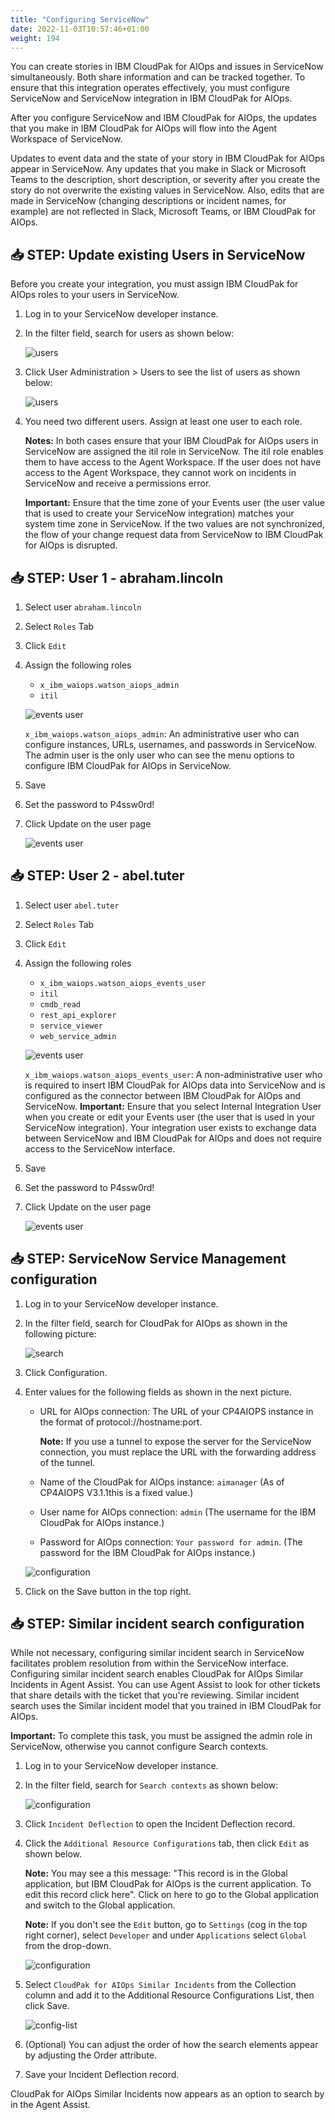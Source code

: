 ```yaml
---
title: "Configuring ServiceNow"
date: 2022-11-03T10:57:46+01:00
weight: 194
---
```




You can create stories in IBM CloudPak for AIOps and issues in ServiceNow simultaneously. Both share information and can be tracked together. To ensure that this integration operates effectively, you must configure ServiceNow and ServiceNow integration in IBM CloudPak for AIOps. 

After you configure ServiceNow and IBM CloudPak for AIOps, the updates that you make in IBM CloudPak for AIOps will flow into the Agent Workspace of ServiceNow. 

Updates to event data and the state of your story in IBM CloudPak for AIOps appear in ServiceNow. Any updates that you make in Slack or Microsoft Teams to the description, short description, or severity after you create the story do not overwrite the existing values in ServiceNow. Also, edits that are made in ServiceNow (changing descriptions or incident names, for example) are not reflected in Slack, Microsoft Teams, or IBM CloudPak for AIOps.


## 📥 STEP: Update existing Users in ServiceNow


Before you create your integration, you must assign IBM CloudPak for AIOps roles to your users in ServiceNow.

1. Log in to your ServiceNow developer instance.
2. In the filter field, search for users as shown below:

    ![users](./../images/snow/users.png)

3. Click User Administration > Users to see the list of users as shown below:

    ![users](./../images/snow/user-list.png)

4. You need two different users. Assign at least one user to each role.

      **Notes:** In both cases ensure that your IBM CloudPak for AIOps users in ServiceNow are assigned the itil role in ServiceNow. The itil role enables them to have access to the Agent Workspace. If the user does not have access to the Agent Workspace, they cannot work on incidents in ServiceNow and receive a permissions error.

      **Important:** Ensure that the time zone of your Events user (the user value that is used to create your ServiceNow integration) matches your system time zone in ServiceNow. If the two values are not synchronized, the flow of your change request data from ServiceNow to IBM CloudPak for AIOps is disrupted.
      
      

## 📥 STEP: User 1 - abraham.lincoln


1. Select user `abraham.lincoln`

2. Select `Roles` Tab
3. Click `Edit`
4. Assign the following roles

	* `x_ibm_waiops.watson_aiops_admin `
	* `itil`

	![events user](./../images/snow/user-lincoln-roles.png)
		
		
	`x_ibm_waiops.watson_aiops_admin`: An administrative user who can configure instances, URLs, usernames, and passwords in ServiceNow. The admin user is the only user who can see the menu options to configure IBM CloudPak for AIOps in ServiceNow. 
	    

4. Save	
5. Set the password to P4ssw0rd!
6. Click Update on the user page

	![events user](./../images/snow/user-lincoln.png)
	




## 📥 STEP: User 2 - abel.tuter



1. Select user `abel.tuter`

2. Select `Roles` Tab
3. Click `Edit`
4. Assign the following roles

	* `x_ibm_waiops.watson_aiops_events_user`
	* `itil`
	* `cmdb_read`
	* `rest_api_explorer`
	* `service_viewer`
	* `web_service_admin`

	![events user](./../images/snow/user-abel-roles.png)
	
	
	`x_ibm_waiops.watson_aiops_events_user`: A non-administrative user who is required to insert IBM CloudPak for AIOps data into ServiceNow and is configured as the connector between IBM CloudPak for AIOps and ServiceNow. 
	**Important:** Ensure that you select Internal Integration User when you create or edit your Events user (the user that is used in your ServiceNow integration). Your integration user exists to exchange data between ServiceNow and IBM CloudPak for AIOps and does not require access to the ServiceNow interface.


4. Save	
5. Set the password to P4ssw0rd!
6. Click Update on the user page

	![events user](./../images/snow/user-abel.png)
	






## 📥 STEP: ServiceNow Service Management configuration


1. Log in to your ServiceNow developer instance.
2. In the filter field, search for CloudPak for AIOps as shown in the following picture:

    ![search](./../images/snow/search4waiops.png)

3. Click Configuration.
4. Enter values for the following fields as shown in the next picture.

    * URL for AIOps connection: The URL of your CP4AIOPS instance in the format of protocol://hostname:port.

      **Note:** If you use a tunnel to expose the server for the ServiceNow connection, you must replace the URL with the forwarding address of the tunnel.

    * Name of the CloudPak for AIOps instance: `aimanager` (As of CP4AIOPS V3.1.1this is a fixed value.)

    * User name for AIOps connection: `admin` (The username for the IBM CloudPak for AIOps instance.)

    * Password for AIOps connection: `Your password for admin`. (The password for the IBM CloudPak for AIOps instance.)

    ![configuration](./../images/snow/configuration.png)

5. Click on the Save button in the top right. 


## 📥 STEP: Similar incident search configuration


While not necessary, configuring similar incident search in ServiceNow facilitates problem resolution from within the ServiceNow interface. Configuring similar incident search enables CloudPak for AIOps Similar Incidents in Agent Assist. You can use Agent Assist to look for other tickets that share details with the ticket that you're reviewing. Similar incident search uses the Similar incident model that you trained in IBM CloudPak for AIOps.

**Important:** To complete this task, you must be assigned the admin role in ServiceNow, otherwise you cannot configure Search contexts.

1. Log in to your ServiceNow developer instance.
2. In the filter field, search for `Search contexts` as shown below:

    ![configuration](./../images/snow/search-context.png)

3. Click `Incident Deflection` to open the Incident Deflection record.
4. Click the `Additional Resource Configurations` tab, then click `Edit` as shown below. 

    **Note:** You may see a this message: "This record is in the Global application, but IBM CloudPak for AIOps is the current application. To edit this record click here". Click on here to go to the Global application and switch to the Global application.
    
    **Note:** If you don't see the `Edit` button, go to `Settings` (cog in the top right corner), select `Developer` and under `Applications` select `Global` from the drop-down.

    ![configuration](./../images/snow/additional-resources.png)

5. Select `CloudPak for AIOps Similar Incidents` from the Collection column and add it to the Additional Resource Configurations List, then click Save.

    ![config-list](./../images/snow/config-list.png)

6. (Optional) You can adjust the order of how the search elements appear by adjusting the Order attribute.
7. Save your Incident Deflection record.

CloudPak for AIOps Similar Incidents now appears as an option to search by in the Agent Assist.



